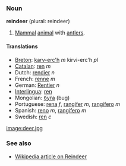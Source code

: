 ===Noun===
'''reindeer''' (plural: reindeer)

#[[Mammal]] [[animal]] with [[antler]]s.

====Translations====
*[[Breton]]: [[karv-erc'h]] ''m'' kirvi-erc'h ''pl''
*[[Catalan]]: [[ren]] ''m''
*Dutch: [[rendier]] ''n''
*French: [[renne]] ''m''
*German: [[Rentier]] ''n''
*[[Interlingua]]: [[ren]]
*Mongolian: [[буга]] (bug)
*Portuguese: [[rena]] ''f'', [[rangífer]] ''m'', [[rangífero]] ''m''
*Spanish: [[reno]] ''m'', [[rangífero]] ''m''
*Swedish: [[ren]] ''c''
[[image:deer.jpg]]

===See also===
*[http://en2.wikipedia.org/wiki/Reindeer Wikipedia article on Reindeer]